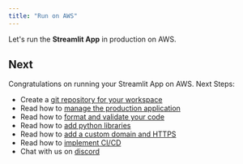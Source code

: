 ```yaml
---
title: "Run on AWS"
---
```


Let's run the **Streamlit App** in production on AWS.

<Snippet file="aws-setup.mdx" />

<Snippet file="update-prd-secrets.mdx" />

<Snippet file="create-llm-app-aws-resources.mdx" />

<Snippet file="llm-app-prd-streamlit-app.mdx" />

<Snippet file="llm-app-update-production.mdx" />

<Snippet file="llm-app-delete-aws-resources.mdx" />

## Next

Congratulations on running your Streamlit App on AWS. Next Steps:

- Create a [git repository for your workspace](/how-to/git-repo)
- Read how to [manage the production application](/how-to/production-app)
- Read how to [format and validate your code](/how-to/format-and-validate)
- Read how to [add python libraries](/how-to/python-libraries)
- Read how to [add a custom domain and HTTPS](how-to/domain-https)
- Read how to [implement CI/CD](how-to/ci-cd)
- Chat with us on [discord](https://discord.gg/4MtYHHrgA8)
